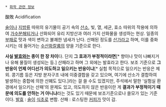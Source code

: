  * [[화학 관련 정보]]

酸敗
Acidification

[[술]]이나 [[지방]]류 따위의 유기물이 공기 속의 [[산소]], 빛, 열, 세균, 효소 따위의 작용에 의하여 [[가수분해]]되거나 산화되어 유리 지방산과 여러 가지 산화물을 생성하는 현상. 일종의 [[부패]]로 맛과 색이 변하고 불쾌한 냄새가 난다. 산패된 정도를 [[산가]]라고 하며, 이를 중화시키는 데 들어가는 [[수산화칼륨]]의 양을 기준으로 한다.

'''사실 [[발효]]와는 종이 한 장 차이'''다. 단지 '''그 효과가 부정적이라면'''[* 향이나 맛이 나빠지거나 유해 물질이 생성되는 등.] 산패라고 하며 그 외에는 발효라고 한다. 보조 기준으로 '''그 반응이 언제 어디선가 의도하고 일으키는 반응이냐'''[* 실험 목적으로 일으키는 반응은 제외. 콩기름 등은 지방 분자구조 내에 이중결합을 갖고 있으며, 여기에 산소가 결합하여 발생하는 중합에 의한 산폐도 있다.]라는 걸 쓸 수도 있겠지만, 주석에서 말한 '실험실 환경에서 일으키는 산패'의 문제도 있고, 의도하지 않은 반응이란 게 '''결과가 부정적이기 때문에 의도를 안하는 거 아니냐'''라는 것도 있기 때문에 보조기준으로나 쓸모가 있는 기준이다.
[[발효]] : [[술]]이 [[식초]]로 변함.
산패 : 로스팅한 [[커피]]가 맛이 감.
